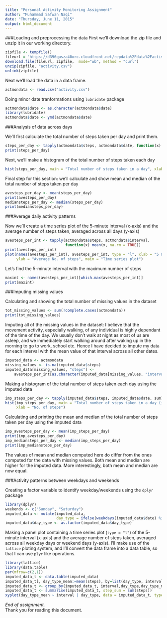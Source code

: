 ```yaml
---
title: "Personal Activity Monitoring Assignment"
author: "Muhammad Safwan Naqi"
date: "Thursday, June 11, 2015"
output: html_document
---
```




###Loading and preprocessing the data
First we'll download the zip file and unzip it in our working directory.

```r
zipfile <- tempfile()
fileurl = "https://d396qusza40orc.cloudfront.net/repdata%2Fdata%2Factivity.zip"
download.file(fileurl, zipfile,  mode="wb", method = "curl")
unzip(zipfile, "activity.csv")
unlink(zipfile)
```

Next we'll load the data in a data frame.

```r
actmondata <- read.csv("activity.csv")
```

Doing minor date tranformations using `lubridate` package

```r
actmondata$date <- as.character(actmondata$date)
library(lubridate)
actmondata$date <- ymd(actmondata$date)
```


###Analysis of data across days

We'll first calculate the total number of steps taken per day and print them.

```r
steps_per_day <- tapply(actmondata$steps, actmondata$date, function(x) sum(x, na.rm = TRUE))
print(steps_per_day)
```

Next, we'll make a histogram of the total number of steps taken each day

```r
hist(steps_per_day, main = "Total number of steps taken in a day", xlab = "No. of steps")
```

Final step for this section: we'll calculate and show mean and median of the total number of steps taken per day

```r
avesteps_per_day <- mean(steps_per_day)
print(avesteps_per_day)
mediansteps_per_day <- median(steps_per_day)
print(mediansteps_per_day)
```


###Average daily activity patterns

Now we'll create a time series plot of the 5-minute interval (x-axis) and the average number of steps taken, averaged across all days (y-axis)

```r
avesteps_per_int <- tapply(actmondata$steps, actmondata$interval, 
                           function(x) mean(x, na.rm = TRUE))
print(avesteps_per_int)
plot(names(avesteps_per_int), avesteps_per_int, type = "l", xlab = "5 minute Interval", 
     ylab = "Average No. of steps", main = "Time series plot")
```

Let's find the 5-minute interval with the maximum number of steps

```r
maxint <- names(avesteps_per_int)[which.max(avesteps_per_int)]
print(maxint)
```


###Imputing missing values

Calculating and showing the total number of missing values in the dataset

```r
tot_missing_values <- sum(!complete.cases(actmondata))
print(tot_missing_values)
```

Imputing all of the missing values in the dataset: I believe that the movement activity, especially walking, of any individual is highly dependant of the time of the day.  We usually don't walk at night as most of us are asleep, and we immediately start walking around after waking up in the morning to go to work, school etc.
Hence I have decided to impute my data for each interval with the mean value of that interval across all other dates.

```r
imputed_data <- actmondata
missing_values <- is.na(imputed_data$steps)
imputed_data[missing_values, "steps"] <- 
    avesteps_per_int[as.character(imputed_data[missing_values, "interval"])]
```

Making a histogram of the total number of steps taken each day using the imputed data

```r
imp_steps_per_day <- tapply(imputed_data$steps, imputed_data$date, sum)
hist(imp_steps_per_day, main = "Total number of steps taken in a day (imputed data)",
     xlab = "No. of steps")
```

Calculating and printing the mean and median of the total number of steps taken per day using the imputed data

```r
imp_avesteps_per_day <- mean(imp_steps_per_day)
print(imp_avesteps_per_day)
imp_mediansteps_per_day <- median(imp_steps_per_day)
print(imp_mediansteps_per_day)
```

The values of mean and median computed here do differ from the ones computed for the data with missing values. Both mean and median are higher for the imputed data. More interestingly, both mean and median are now equal.


###Activity patterns between weekdays and weekends

Creating a  factor variable to identify weekday/weekends using the `dplyr` package

```r
library(dplyr)
weekends <- c("Sunday", "Saturday")
imputed_data <- mutate(imputed_data, 
                       day_type = ifelse(weekdays(imputed_data$date) %in% weekends, "weekend", "weekday"))
imputed_data$day_type <- as.factor(imputed_data$day_type)
```

Making a panel plot containing a time series plot (`type = "l"`) of the 5-minute interval (x-axis) and the average number of steps taken, averaged across all weekday days or weekend days (y-axis). I'll make use of the `lattice` ploting system, and I'll convert the data frame into a data table, so that I can use `plyr` like operations.

```r
library(lattice)
library(data.table)
par(mfrow=c(2,1))
imputed_data_t <- data.table(imputed_data)
imputed_data_t[, day_type_mean:=mean(steps), by=list(day_type, interval)]
imputed_data_t <- group_by(imputed_data_t, interval,day_type,day_type_mean)
imputed_data_t <- summarise(imputed_data_t, step_sum = sum(steps))
xyplot(day_type_mean ~ interval | day_type, data = imputed_data_t, type = "l", layout = c(1,2))
```

*End of assignment.*  
Thank you for reading this document.